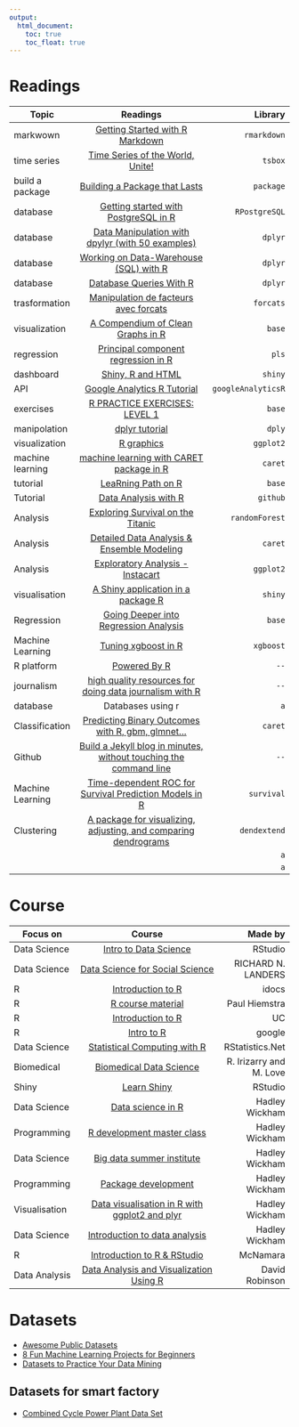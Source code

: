 ```yaml
---
output:
  html_document: 
    toc: true
    toc_float: true
---
```


# Readings


| Topic   |      Readings      |  Library |
|---------|:------------------:|---------:|
| markwown |  [Getting Started with R Markdown](https://ourcodingclub.github.io/2016/11/24/rmarkdown-1.html) | `rmarkdown`|
|time series |[Time Series of the World, Unite!](http://www.christophsax.com/2018/05/15/tsbox/) | `tsbox`|
|build a package |[Building a Package that Lasts](https://github.com/ColinFay/erum2018) | `package`|
| database| [Getting started with PostgreSQL in R](https://datashenanigan.wordpress.com/2015/05/18/getting-started-with-postgresql-in-r/) | `RPostgreSQL`|
| database |[Data Manipulation with dpylyr (with 50 examples)](https://www.listendata.com/2016/08/dplyr-tutorial.html) | `dplyr`|
|database |[Working on Data-Warehouse (SQL) with R](https://datascienceplus.com/working-on-data-warehouse-sql-with-r/) | `dplyr`|
| database |[Database Queries With R](https://rviews.rstudio.com/2017/10/18/database-queries-with-r/)| `dplyr`|
|trasformation |[Manipulation de facteurs avec forcats](http://perso.ens-lyon.fr/lise.vaudor/manipulation-de-facteurs-avec-forcats/) | `forcats`|
|visualization |[A Compendium of Clean Graphs in R](http://shinyapps.org/apps/RGraphCompendium/index.php?licu=urn%3Ali%3Acontrol%3Ad_flagship3_feed-object&lipi=urn%3Ali%3Apage%3Ad_flagship3_feed%3B0F0dQBL5QtektJ0RziXCww%3D%3D) | `base`|
| regression |[Principal component regression in R](https://educationalresearchtechniques.com/2017/12/18/principal-component-regression-in-r/) | `pls`|
|dashboard | [Shiny, R and HTML](https://www.sitepoint.com/shiny-r-and-html-merging-data-science-and-web-development/) | `shiny`|
| API |[Google Analytics R Tutorial](http://www.ryanpraski.com/google-analytics-r-tutorial/) | `googleAnalyticsR`|
|exercises |[R PRACTICE EXERCISES: LEVEL 1](http://rstatistics.net/r-lang-practice-exercises-level-1-beginners/)  | `base`|
|manipolation |[dplyr tutorial](http://genomicsclass.github.io/book/pages/dplyr_tutorial.html) | `dply`|
|visualization |[R graphics](http://tutorials.iq.harvard.edu/R/Rgraphics/Rgraphics.html) | `ggplot2`|
|machine learning | [machine learning with CARET package in R ](https://www.analyticsvidhya.com/blog/2016/12/practical-guide-to-implement-machine-learning-with-caret-package-in-r-with-practice-problem/)| `caret`|
|tutorial |[LeaRning Path on R](https://www.analyticsvidhya.com/learning-paths-data-science-business-analytics-business-intelligence-big-data/learning-path-r-data-science/) | `base`|
|Tutorial |[Data Analysis with R](https://github.com/susanli2016/Data-Analysis-with-R) | `github`|
|Analysis|[Exploring Survival on the Titanic](https://www.kaggle.com/mrisdal/exploring-survival-on-the-titanic) | `randomForest`|
|Analysis |[Detailed Data Analysis & Ensemble Modeling](https://www.kaggle.com/tannercarbonati/detailed-data-analysis-ensemble-modeling) | `caret`|
|Analysis|[Exploratory Analysis -  Instacart](https://www.kaggle.com/philippsp/exploratory-analysis-instacart) | `ggplot2`|
|visualisation | [A Shiny application in a package R](https://rtask.thinkr.fr/blog/our-shiny-template-to-design-a-prod-ready-app/)| `shiny`|
|Regression |[Going Deeper into Regression Analysis](https://www.analyticsvidhya.com/blog/2016/07/deeper-regression-analysis-assumptions-plots-solutions/) | `base`|
|Machine Learning |[Tuning xgboost in R](https://insightr.wordpress.com/2018/05/17/tuning-xgboost-in-r-part-i/#more-809) | `xgboost`|
|R platform |[Powered By R](http://stagraph.com/Post?Id=31&Title=Powered+By+R#r_online) | `--`|
|journalism |[high quality resources for doing data journalism with R](https://rddj.info/?utm_content=bufferc7064&utm_medium=social&utm_source=twitter.com&utm_campaign=buffer#publication-quality-graphics) | `--`|
|database |Databases using r | `a`|
|Classification |[Predicting Binary Outcomes with R, gbm, glmnet... ](https://amunategui.github.io/binary-outcome-modeling/) | `caret`|
|Github |[Build a Jekyll blog in minutes, without touching the command line](https://github.com/barryclark/jekyll-now) | `--`|
| Machine Learning|[Time-dependent ROC for Survival Prediction Models in R](https://datascienceplus.com/time-dependent-roc-for-survival-prediction-models-in-r/) | `survival`|
|Clustering |[A package for visualizing, adjusting, and comparing dendrograms ](https://www.r-statistics.com/2015/08/dendextend-a-package-for-visualizing-adjusting-and-comparing-dendrograms-from-the-journal-bioinformatics/) | `dendextend`|
| | | `a`|
| | | `a`|


# Course


|   Focus on |      Course      |  Made by |
|---------|:------------------:|---------:|
|Data Science |[Intro to Data Science](https://www2.stat.duke.edu/courses/Spring18/Sta199/) | RStudio|
|Data Science|[Data Science for Social Science](http://datascience.tntlab.org/schedule-materials/)|RICHARD N. LANDERS|
|R|[Introduction to R](https://ramnathv.github.io/pycon2014-r/)|idocs|
|R|[R course material](http://stcorp.nl/R_course/)|Paul Hiemstra|
|R|[Introduction to R](http://uc-r.github.io/introduction)|UC|
|R | [Intro to R](https://www.youtube.com/playlist?list=PLOU2XLYxmsIK9qQfztXeybpHvru-TrqAP)|google|
|Data Science|[Statistical Computing with R](http://rstatistics.net/)|RStatistics.Net|
|Biomedical|[Biomedical Data Science](http://genomicsclass.github.io/book/)|R. Irizarry and M. Love|
|Shiny|[Learn Shiny](https://shiny.rstudio.com/tutorial/)|RStudio|
|Data Science|[Data science in R](http://courses.had.co.nz/12-oscon/)|Hadley Wickham|
|Programming|[R development master class](http://courses.had.co.nz/12-devtools/)|Hadley Wickham|
|Data Science|[Big data summer institute](http://courses.had.co.nz/12-rice-bdsi/)|Hadley Wickham|
|Programming|[Package development](http://courses.had.co.nz/11-csiro/)|Hadley Wickham|
|Visualisation|[Data visualisation in R with ggplot2 and plyr](http://courses.had.co.nz/11-rice/)|Hadley Wickham| 
|Data Science|[Introduction to data analysis](http://had.co.nz/stat405/)|Hadley Wickham|
|R|[Introduction to R & RStudio](https://github.com/AmeliaMN/IntroToR)|McNamara|
|Data Analysis|[Data Analysis and Visualization Using R](http://varianceexplained.org/RData/)|David Robinson|


# Datasets

* [Awesome Public Datasets](https://github.com/awesomedata/awesome-public-datasets)
* [8 Fun Machine Learning Projects for Beginners](https://elitedatascience.com/machine-learning-projects-for-beginners?utm_content=buffere966c&utm_medium=social&utm_source=twitter.com&utm_campaign=buffer&lipi=urn%3Ali%3Apage%3Ad_flagship3_feed%3BlUa9rTKnSle%2FhXzYuGdA6Q%3D%3D)
* [Datasets to Practice Your Data Mining](Datasets to Practice Your Data Mining)

## Datasets for smart factory

* [Combined Cycle Power Plant Data Set](https://archive.ics.uci.edu/ml/datasets/Combined+Cycle+Power+Plant)

